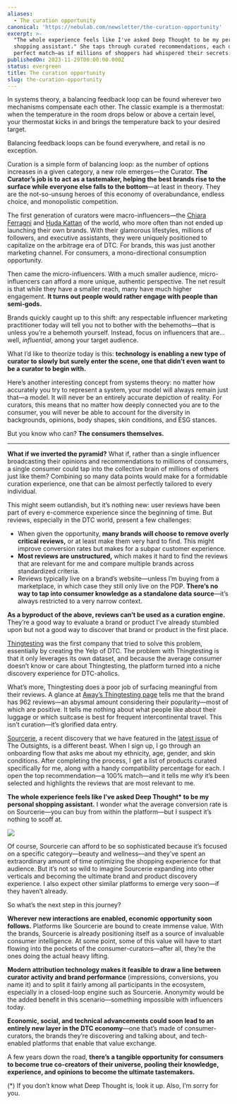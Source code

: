 ```yaml
---
aliases:
  - The curation opportunity
canonical: 'https://nebulab.com/newsletter/the-curation-opportunity'
excerpt: >-
  "The whole experience feels like I've asked Deep Thought to be my personal
  shopping assistant." She taps through curated recommendations, each one a
  perfect match—as if millions of shoppers had whispered their secrets.
publishedOn: 2023-11-29T00:00:00.000Z
status: evergreen
title: The curation opportunity
slug: the-curation-opportunity
---
```

In systems theory, a balancing feedback loop can be found wherever two mechanisms compensate each other. The classic example is a thermostat: when the temperature in the room drops below or above a certain level, your thermostat kicks in and brings the temperature back to your desired target.

Balancing feedback loops can be found everywhere, and retail is no exception.

Curation is a simple form of balancing loop: as the number of options increases in a given category, a new role emerges—the Curator. **The Curator’s job is to act as a tastemaker, helping the best brands rise to the surface while everyone else falls to the bottom**—at least in theory. They are the not-so-unsung heroes of this economy of overabundance, endless choice, and monopolistic competition.

The first generation of curators were macro-influencers—the [Chiara Ferragni](https://www.instagram.com/chiaraferragni/) and [Huda Kattan](https://www.instagram.com/huda/) of the world, who more often than not ended up launching their own brands. With their glamorous lifestyles, millions of followers, and executive assistants, they were uniquely positioned to capitalize on the arbitrage era of DTC. For brands, this was just another marketing channel. For consumers, a mono-directional consumption opportunity.

Then came the micro-influencers. With a much smaller audience, micro-influencers can afford a more unique, authentic perspective. The net result is that while they have a smaller reach, many have much higher engagement. **It turns out people would rather engage with people than semi-gods.**

Brands quickly caught up to this shift: any respectable influencer marketing practitioner today will tell you not to bother with the behemoths—that is unless you’re a behemoth yourself. Instead, focus on influencers that are… well, _influential_, among your target audience.

What I’d like to theorize today is this: **technology is enabling a new type of curator to slowly but surely enter the scene, one that didn’t even want to be a curator to begin with.**

Here’s another interesting concept from systems theory: no matter how accurately you try to represent a system, your model will always remain just that—a model. It will never be an entirely accurate depiction of reality. For curators, this means that no matter how deeply connected you are to the consumer, you will never be able to account for the diversity in backgrounds, opinions, body shapes, skin conditions, and ESG stances.

But you know who can? **The consumers themselves.**

---

**What if we inverted the pyramid?** What if, rather than a single influencer broadcasting their opinions and recommendations to millions of consumers, a single consumer could tap into the collective brain of millions of others just like them? Combining so many data points would make for a formidable curation experience, one that can be almost perfectly tailored to every individual.

This might seem outlandish, but it’s nothing new: user reviews have been part of every e-commerce experience since the beginning of time. But reviews, especially in the DTC world, present a few challenges:

- When given the opportunity, **many brands will choose to remove overly critical reviews,** or at least make them very hard to find. This might improve conversion rates but makes for a subpar customer experience.
- **Most reviews are unstructured,** which makes it hard to find the reviews that are relevant for me and compare multiple brands across standardized criteria.
- Reviews typically live on a brand’s website—unless I’m buying from a marketplace, in which case they still only live on the PDP. **There’s no way to tap into consumer knowledge as a standalone data source**—it’s always restricted to a very narrow context.

**As a byproduct of the above, reviews can’t be used as a curation engine.** They’re a good way to evaluate a brand or product I’ve already stumbled upon but not a good way to discover that brand or product in the first place.

[Thingtesting](https://thingtesting.com) was the first company that tried to solve this problem, essentially by creating the Yelp of DTC. The problem with Thingtesting is that it only leverages its own dataset, and because the average consumer doesn’t know or care about Thingtesting, the platform turned into a niche discovery experience for DTC-aholics.

What’s more, Thingtesting does a poor job of surfacing meaningful from their reviews. A glance at [Away’s Thingtesting page](https://thingtesting.com/brands/away/reviews) tells me that the brand has 962 reviews—an abysmal amount considering their popularity—most of which are positive. It tells me nothing about what people like about their luggage or which suitcase is best for frequent intercontinental travel. This isn’t curation—it’s glorified data entry.

[Sourcerie](https://sourcerie.co), a recent discovery that we have featured in the [latest issue](https://mailchi.mp/nebulab/the-outsights-2) of The Outsights, is a different beast. When I sign up, I go through an onboarding flow that asks me about my ethnicity, age, gender, and skin conditions. After completing the process, I get a list of products curated specifically for me, along with a handy compatibility percentage for each. I open the top recommendation—a 100% match—and it tells me _why_ it’s been selected and highlights the reviews that are most relevant to me.

**The whole experience feels like I’ve asked Deep Thought\* to be my personal shopping assistant.** I wonder what the average conversion rate is on Sourcerie—you can buy from within the platform—but I suspect it’s nothing to scoff at.

![](https://mcusercontent.com/679f4835b2683d59bc5762ec3/images/0438fd1d-535d-933c-2aa6-3540b1febe83.png)

Of course, Sourcerie can afford to be so sophisticated because it’s focused on a specific category—beauty and wellness—and they’ve spent an extraordinary amount of time optimizing the shopping experience for that audience. But it’s not so wild to imagine Sourcerie expanding into other verticals and becoming the ultimate brand and product discovery experience. I also expect other similar platforms to emerge very soon—if they haven’t already.

So what’s the next step in this journey?

**Wherever new interactions are enabled, economic opportunity soon follows.** Platforms like Sourcerie are bound to create immense value. With the brands, Sourcerie is already positioning itself as a source of invaluable consumer intelligence. At some point, some of this value will have to start flowing into the pockets of the consumer-curators—after all, they’re the ones doing the actual heavy lifting.

**Modern attribution technology makes it feasible to draw a line between curator activity and brand performance** (impressions, conversions, you name it) and to split it fairly among all participants in the ecosystem, especially in a closed-loop engine such as Sourcerie. Anonymity would be the added benefit in this scenario—something impossible with influencers today.

**Economic, social, and technical advancements could soon lead to an entirely new layer in the DTC economy**—one that’s made of consumer-curators, the brands they’re discovering and talking about, and tech-enabled platforms that enable that value exchange.

A few years down the road, **there’s a tangible opportunity for consumers to become true co-creators of their universe, pooling their knowledge, experience, and opinions to become the ultimate tastemakers.**

(\*) If you don’t know what Deep Thought is, look it up. Also, I’m sorry for you.
